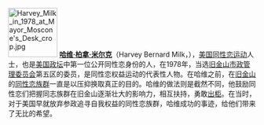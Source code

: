 [[File:Harvey_Milk_in_1978_at_Mayor_Moscone's_Desk_crop.jpg|100px]]
'''[[哈维·柏拿·米尔克|哈维·柏拿·米尔克]]'''（Harvey Bernard Milk，{{bd|1930年|5月22日|1978年|11月27日}}），[[美国同性恋运动|美国同性恋运动]]人士，也是[[美国政坛|美国政坛]]中第一位公开同性恋身份的人，在1978年，当选[[旧金山市政管理委员会|旧金山市政管理委员会]]第五区的委员，是同性恋权益运动的代表性人物。在哈维之前，在[[旧金山|旧金山]]的[[同性恋族群|同性恋族群]]一直是以压抑换取真正的目的。哈维的做法则是截然不同，他鼓励同性恋们把握同志族群在旧金山逐渐壮大的影响力，相互扶持，勇敢[[出柜|出柜]]。在当时，对于美国早就放弃参政追寻自我权益的同性恋族群，哈维成功的事迹，给他们带来了无比的希望。